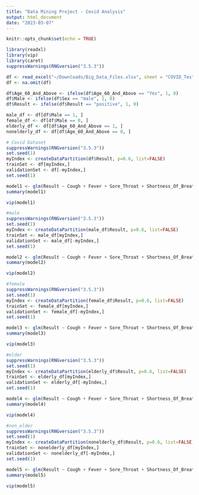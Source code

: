 ```yaml
---
title: "Data Mining Project - Covid Analysis"
output: html_document
date: "2023-03-07"
---
```


```r
knitr::opts_chunk$set(echo = TRUE)
```

```r
library(readxl)
library(vip)
library(caret)
suppressWarnings(RNGversion("3.5.3"))
```

```r
df <- read_excel("~/Downloads/Big_Data_Files.xlsx", sheet = "COVID_Testing")
df <- na.omit(df)
```

```r
df$Age_60_And_Above <- ifelse(df$Age_60_And_Above == "Yes", 1, 0)
df$Male <- ifelse(df$Sex == "male", 1, 0)
df$Result <- ifelse(df$Result == "positive", 1, 0)
```


```r
male_df <- df[df$Male == 1, ]
female_df <- df[df$Male == 0, ]
elderly_df <- df[df$Age_60_And_Above == 1, ]
nonelderly_df <- df[df$Age_60_And_Above == 0, ]
```


```r
# Covid Dataset
suppressWarnings(RNGversion("3.5.3"))
set.seed(1)
myIndex <- createDataPartition(df$Result, p=0.6, list=FALSE)
trainSet <- df[myIndex,]
validationSet <- df[-myIndex,]
set.seed(1)

model1 <- glm(Result ~ Cough + Fever + Sore_Throat + Shortness_Of_Breath + Headache + Age_60_And_Above + Contact + Male , data = trainSet, family = "binomial")
summary(model1)

vip(model1)
```


```r
#male 
suppressWarnings(RNGversion("3.5.3"))
set.seed(1)
myIndex <- createDataPartition(male_df$Result, p=0.6, list=FALSE)
trainSet <- male_df[myIndex,]
validationSet <- male_df[-myIndex,]
set.seed(1)

model2 <- glm(Result ~ Cough + Fever + Sore_Throat + Shortness_Of_Breath + Headache + Age_60_And_Above + Contact, data = trainSet, family = "binomial")
summary(model2)

vip(model2)
```


```r
#female
suppressWarnings(RNGversion("3.5.3"))
set.seed(1)
myIndex <- createDataPartition(female_df$Result, p=0.6, list=FALSE)
trainSet <- female_df[myIndex,]
validationSet <- female_df[-myIndex,]
set.seed(1)

model3 <- glm(Result ~ Cough + Fever + Sore_Throat + Shortness_Of_Breath + Headache + Age_60_And_Above + Contact, data = trainSet, family = "binomial")
summary(model3)

vip(model3)
```


```r
#elder
suppressWarnings(RNGversion("3.5.3"))
set.seed(1)
myIndex <- createDataPartition(elderly_df$Result, p=0.6, list=FALSE)
trainSet <- elderly_df[myIndex,]
validationSet <- elderly_df[-myIndex,]
set.seed(1)

model4 <- glm(Result ~ Cough + Fever + Sore_Throat + Shortness_Of_Breath + Headache + Male + Contact, data = trainSet, family = "binomial")
summary(model4)

vip(model4)
```


```r
#non_elder
suppressWarnings(RNGversion("3.5.3"))
set.seed(1)
myIndex <- createDataPartition(nonelderly_df$Result, p=0.6, list=FALSE)
trainSet <- nonelderly_df[myIndex,]
validationSet <- nonelderly_df[-myIndex,]
set.seed(1)

model5 <- glm(Result ~ Cough + Fever + Sore_Throat + Shortness_Of_Breath + Headache + Male + Contact, data = trainSet, family = "binomial")
summary(model5)

vip(model5)
```
